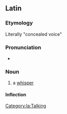 ==Latin==

===Etymology===
Literally "concealed voice"

===Pronunciation===
* {{la-IPA|'vōx clandestīna}}

===Noun===
{{la-noun|[[vōx]] [[clandestinus|clandestīna]]|vōcis clandestīnae|f|third}}

# {{lb|la|idiomatic}} a [[whisper]]

====Inflection====
{{la-decl-multi|vōx/vōc<3> clandestīn<1&2>|g=f}}

[[Category:la:Talking]]